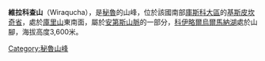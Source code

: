 {{Coord|13|40|10|S|71|38|40|W|display=title}}

'''維拉科查山'''（Wiraqucha），是[[秘魯|秘魯]]的山峰，位於該國南部[[庫斯科大區|庫斯科大區]]的[[基斯皮坎奇省|基斯皮坎奇省]]，處於[[庫里山_(保卡坦博省)|庫里山]]東南面，屬於[[安第斯山脈|安第斯山脈]]的一部分，[[科伊略爾烏爾馬納湖|科伊略爾烏爾馬納湖]]處於山腳，海拔高度3,600米。

{{Peru-geo-stub}}
[[Category:秘魯山峰|Category:秘魯山峰]]